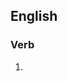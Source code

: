 {{also|émulsifiés|émulsifies}}

==English==

===Verb===
{{head|en|verb form}}

# {{en-third-person singular of|emulsify}}